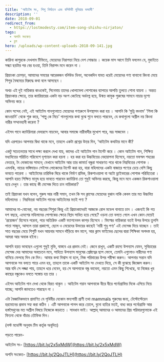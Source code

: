 ```yaml
---
title: 'আইটেম সং, শিশু নির্যাতন এবং বলিউডী দুনিয়ার ভন্ডামী'
description: ''
date: 2018-09-01
redirect_from:
  - https://lostmodesty.com/item-song-shishu-nirjaton/
tags:
  - অশনি সংকেত
  - ব্লগ
hero: /uploads/wp-content-uploads-2018-09-141.jpg
---
```


কারিনা কাপুরকে দেখলাম টিভিতে, মেয়েদের নিরাপত্তা নিয়ে বেশ সোচ্চার । কয়েক মাস আগে তিনি বললেন যে, মুম্বাইতে সন্ধ্যা ছয়টার পর বের হওয়া, তিনি নিরাপদ মনে করেন না ।

প্রিয়াংকা চোপড়া, আমাদের সময়ের আরেকজন বলিউড ডিভা, অনেকদিন যাবত ধরেই মেয়েদের পণ্য বানানো কিংবা মেয়ে শিশুর বৈষম্যের বিরুদ্ধে কথা বলে আসছেন ।

অথচ এই দুই নায়িকার কাওকেই, সিনেমায় তাদের খোলামেলা পোশাকের ব্যাপারে আপত্তি তুলতে শোনা যায়না । অন্তত প্রিয়াংকার ক্ষেত্রে, তার ক্যারিয়ারের একটা বড় অংশ কেটেছে অর্ধনগ্ন হয়ে, উন্মত্ত কামুক পুরুষের সামনে নাচার দৃশ্যে অভিনয় করে ।

কোন সন্দেহ নেই, এই আইটেম গানগুলোতে মেয়েদের পণ্যরুপে উপস্থাপন করা হয় । আপনি কি ‘মুন্নি বদনাম’ ‘শিলা কি জাওয়ানি’ থেকে শুরু করে, ‘পাল্লু কে নিচে’ গানগুলোর কথা বুঝে শুনে বলতে পারবেন, যে কথাগুলো অশ্লীল নয় কিংবা নারীর সম্মানহানী করেনা ?

এইসব গানে ক্যাটরিনারা দেদারসে নাচবেন, আবার সমাজে নারীবাদীর মুখোশ পরে, ভদ্র সাজবেন ।

যদি এরপরেও আপনার দ্বিধা থাকে মনে, তাহলে একটা প্রশ্নের উত্তর দিন, ‘আইটেম কথাটার মানে কী?

একটু সচেতনতার সাথে লক্ষ্য করলে দেখা যায়, কাদের এই আইটেম গান টার্গেট করে । কোন আইটেম গান, শিক্ষিত মধ্যবিত্তের পরিচিত পরিবেশে দৃশ্যায়ন করা হয়না । হয় করা হয় উচ্চবিত্তের বেহায়াপনা হিসেবে, নয়তো মফস্বল শহরের ভেতরে, টং দোকানের সামনে; যেখানে আইটেম আর তার কামার্ত বন্ধুরা সাধারণত পরে থাকে নিম্নবিত্তের পোশাক । এমনকি, নাচের ভঙ্গিমায়ও সেইসব লোকেদের টার্গেট করা হয়, যারা মহিলাদের একটা বাজারে পণ্যের চেয়ে বেশি কিছু ভাবতে পারেনা । আইটেমের চারিদিক ঘিরে থাকে নির্মাণ শ্রমিক, রিকশাওয়ালা বা অটো ড্রাইভারের পোশাক পরিহিতেরা । আপনি হয়ত শিক্ষিত মানুষ হয়ে ভাবতে পারবেন ক্যাটরিনা তো শুধুই অভিনয় করছে, কিন্তু মনে মনে একজন রিকশাওয়ালা হয়ে দেখুন । তার কাছে কী মেসেজ দিতে চান নায়িকারা?

তাই প্রিয়াংকা যখন বলেন, পুরুষ আর নারী সমান, তখন কি সব ক্লাসের মেয়েদের বুঝান নাকি কেবল তার মত উচ্চবিত্ত মহিলাদের । নিম্নবিত্তরা আইটেম গানের আইটেমের মতই পণ্য ?

আমাদের মা-বোনেরা, নয় বছরের শিশুরা কিন্তু এই প্রিয়াংকাদেরই আজকে রোল মডেল বানাতে চান । এজন্যই কি গত দশ বছরে, এদেশের মহিলাদের পোশাকের ক্ষেত্রে বিপ্লব সাধিত হয়ে গেছে? ওড়না তো বলতে গেলে এখন কোন মেয়েই ‘প্রয়োজন’ হিসেবে পরেনা, পরে অতিরিক্ত একটি ফ্যাশনেবল কাপড় হিসেবে । ফিল্মের নায়িকারা যতই উপর উপরে তুলসি পাতা সাজুন, আসলে তারা প্রকাশ্যে, ছেলে ও মেয়েদের উভয়ের কাছেই ‘নারী শুধু পণ্য’ এই মেসেজ দিয়ে যাচ্ছেন । তাই সাত বছরের মেয়ে শিশুটি যখন আয়নার সামনে দাঁড়িয়ে স্তন মাপে, আর ক্লাস ফাইভের ছেলের দ্বারা শিক্ষিকা অপদস্ত হয়, আমরা আর অবাক হইনা।

আপনি হয়ত ভাবছেন এগুলো শুধুই মুভি, বাস্তবে এর প্রভাব নেই। জেনে রাখুন, একটি রহস্য উপন্যাস যেমন, সুবিচারের মেসেজ দেয় আমাদের অবচেতন মনে, সাহিত্য উপন্যাস মানুষের শ্রেষ্ঠত্বের ছাপ ফেলে, তেমনি এগুলোও নারীদের পণ্য বানিয়ে ফেলছে দিন কে দিন। আমার কথা বিশ্বাস না হলে, নিজ পরিবারের উপর পরীক্ষা করুন। আপনার সন্তান যদি আপনাকে সব বলতে পারে এমন হয়, তাহলে তাকে একটি আইটেম সং দেখতে দিয়ে, সে কী বুঝেছে জিজ্ঞেস করুন। আর যদি সে লজ্জা পায়, তাহলে ধরে নেবেন, হয় সে আপনাকে বন্ধু ভাবেনা, নয়তো এমন কিছু শিখেছে, যা নিজের খুব কাছের বন্ধুকেও বলতে সঙ্কোচ হয় তার ।

এইসব আইটেম গান দেখা থেকে বিরত থাকুন । আইটেম গয়ান আপনাকে ধীরে ধীরে পর্নোগ্রাফির দিকে এগিয়ে নিয়ে যাচ্ছে; আপনি জানতেও পারছেন না ।

এটা বৈজ্ঞানিকভাবে প্রমাণিত যে পৃথিবীর যেকোন স্তন্যপায়ী প্রাণী তথা mammals পুরুষের জন্য, টেস্টোস্টেরেন হরমোনের প্রভাব সহ্য করা কঠিন । এটি আপনাকে পাগল করে তোলে, বুনো হাতির মতই, বাধ্য করে পর্নোগ্রাফি আর হস্তমৈথুনের মত অশ্লীল বিষয়ে নিজেকে জড়াতে । সাবধান ভাই। আল্লাহ্‌ আমাদের ও আমাদের প্রিয় পরিবারগুলোকে এই ফিতনা থেকে বাঁচার তৌফিক দিন।

(লস্ট মডেস্টি অনুবাদ টিম কর্তৃক অনূদিত)

পড়তে পারেন-

আইটেম সং- [https://bit.ly/2x5xMdW](https://bit.ly/2x5xMdW)

অশনি সংকেত- [https://bit.ly/2QoJTLH](https://bit.ly/2QoJTLH)
